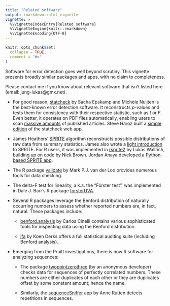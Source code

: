 ```yaml
---
title: "Related software"
output: rmarkdown::html_vignette
vignette: >
  %\VignetteIndexEntry{Related software}
  %\VignetteEngine{knitr::rmarkdown}
  %\VignetteEncoding{UTF-8}
---
```


```r
knitr::opts_chunk$set(
  collapse = TRUE,
  comment = "#>"
)
```

Software for error detection goes well beyond scrutiny. This vignette presents broadly similar packages and apps, with no claim to completeness.

Please contact me if you know about relevant software that isn't listed here (email: jung-lukas\@gmx.net).

-   For good reason, [statcheck](https://michelenuijten.shinyapps.io/statcheck-web/) by Sacha Epskamp and Michèle Nuijten is the best-known error detection software. It reconstructs *p*-values and tests them for consistency with their respective statistic, such as *t* or *F*. Even better, it operates on PDF files automatically, enabling users to scan [massive amounts](https://link.springer.com/article/10.3758/s13428-015-0664-2) of published articles. Steve Haroz built a [simple edition](https://steveharoz.shinyapps.io/statchecksimple/) of the statcheck web app.

-   James Heathers' [SPRITE](https://peerj.com/preprints/26968v1/) algorithm reconstructs possible distributions of raw data from summary statistics. James also wrote a [light introduction](https://medium.com/hackernoon/introducing-sprite-and-the-case-of-the-carthorse-child-58683c2bfeb) to SPRITE. For R users, it was implemented in [rsprite2](https://lukaswallrich.github.io/rsprite2/) by Lukas Wallrich, building up on code by Nick Brown. Jordan Anaya developed a [Python-based SPRITE app](http://www.prepubmed.org/sprite/).

-   The R package [validate](https://cran.r-project.org/package=validate) by Mark P.J. van der Loo provides numerous tools for data checking.

-   The delta-F test for linearity, a.k.a. the "Förster test", was implemented in Dale J. Barr's R package [forsterUVA](https://github.com/dalejbarr/forsterUVA).

-   Several R packages leverage the Benford distribution of naturally occurring numbers to assess whether reported numbers are, in fact, natural. These packages include:

    -   [benford.analysis](https://github.com/carloscinelli/benford.analysis) by Carlos Cinelli contains various sophisticated tools for inspecting data using the Benford distribution.

    -   [jfa](https://koenderks.github.io/jfa/index.html) by Koen Derks offers a full statistical auditing suite (including Benford analysis).

-   Emerging from the Pruitt investigations, there is now R software for analyzing sequences:

    -   The package [twopointzerothree](https://github.com/Sorbus-torminalis/twopointzerothree/) (by an anonymous developer) checks data for sequences of perfectly correlated numbers. These numbers are either duplicates of each other or they are duplicates offset by some constant amount; hence the name.

    -   Similarly, the [sequenceSniffer](https://github.com/alrutten/sequenceSniffer) app by Anne Rutten detects repetitions in sequences.
